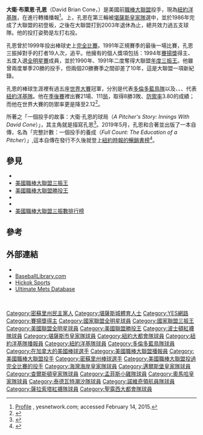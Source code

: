 {{short description|美國棒球選手及球評}}
{{Infobox baseball biography
|name=  大衛·孔恩
|image= David Cone 2009.jpg
|caption= 2009年{{le|舊時日|Old-Timers' Day}}活動上的孔恩
|image_size= 250
|position= [[投手|投手]]
|bats= 左打
|throws= 右投
|birth_date= {{Birth date and age|1963|1|2}}
|birth_place= [[密蘇里州|密蘇里州]][[堪薩斯城_(密蘇里州)|堪薩斯城]]
|death_date=
|debutleague = [[美國職棒大聯盟|美國職棒大聯盟]]
|debutdate= 6月8日
|debutyear= 1986年
|debutteam= [[堪薩斯皇家隊|堪薩斯皇家隊]]
|finalleague = 美國職棒大聯盟
|finaldate= 5月28日
|finalyear= 2003年
|finalteam= [[紐約大都會隊|紐約大都會隊]]
|statleague = 美國職棒大聯盟
|stat1label= [[勝利投手|勝敗紀錄]]
|stat1value= 194勝126敗
|stat2label= [[防禦率|防禦率]]
|stat2value= 3.46
|stat3label= [[三振|三振]]數
|stat3value= 2,688
|teams=
* [[堪薩斯皇家隊|堪薩斯皇家隊]]（{{mlby|1986}}）
* [[紐約大都會隊|紐約大都會隊]]（{{mlby|1987}}–{{mlby|1992}}）
* [[多倫多藍鳥隊|多倫多藍鳥隊]]（{{mlby|1992}}）
* [[堪薩斯皇家隊|堪薩斯皇家隊]]（{{mlby|1993}}–{{mlby|1994}}）
* [[多倫多藍鳥隊|多倫多藍鳥隊]]（{{mlby|1995}}）
* [[紐約洋基隊|紐約洋基隊]]（{{mlby|1995}}–{{mlby|2000}}）
* [[波士頓紅襪隊|波士頓紅襪隊]]（{{mlby|2001}}）
* [[紐約大都會隊|紐約大都會隊]]（{{mlby|2003}}）
|highlights=
* 5× [[美國職棒大聯盟全明星賽|全明星賽]]（[[1988年美國職棒大聯盟全明星賽|1988年]]、{{le|1992年美國職棒大聯盟全明星賽|1992 Major League Baseball All-Star Game|1992年}}、{{le|1994年美國職棒大聯盟全明星賽|1994 Major League Baseball All-Star Game|1994年}}、{{le|1997年美國職棒大聯盟全明星賽|1997 Major League Baseball All-Star Game|1997年}}、{{le|1999年美國職棒大聯盟全明星賽|1999 Major League Baseball All-Star Game|1999年}}）
* 5× [[世界大賽|世界大賽]]冠軍（{{wsy|1992}}, {{wsy|1996}}, {{wsy|1998}}–{{wsy|2000}}）
* [[賽揚獎#美聯（1967年–至今）|美聯賽揚獎]]（1994年）
* [[美國職棒大聯盟勝投王|大聯盟勝投王]]（1998年）
* 2× [[美國職棒大聯盟三振王|大聯盟三振王]]（1990, 1991年）
* 1999年7月18日投出{{le|大衛·孔恩的完全比賽|David Cone's perfect game|完全比賽}}}}

'''大衛·布萊恩·孔恩'''（David Brian Cone，{{bd|1963年|1月2日||}}）是美國前[[美國職棒大聯盟|職棒大聯盟]]投手，現為[[紐約洋基隊|紐約洋基隊]]{{le|球評|color commentator}}，在{{le|YES網路|YES Network|YES網路及WPIX}}進行轉播播報<ref name="web.yesnetwork.com">[http://web.yesnetwork.com/announcers/bio.jsp?id=dcone Profile] {{Wayback|url=http://web.yesnetwork.com/announcers/bio.jsp?id=dcone |date=20190515155241 }}, yesnetwork.com; accessed February 14, 2015.</ref>。{{le|1981年美國職棒大聯盟選秀會|1981 Major League Baseball draft|1981年大聯盟選秀會}}上，孔恩在第三輪被[[堪薩斯皇家隊|堪薩斯皇家隊]]選中，並於1986年完成了大聯盟的初登板，之後在大聯盟打到2003年退休為止，總共效力過五支球隊。他的投打姿勢是左打右投。

孔恩曾於1999年投出棒球史上{{le|大衛·孔恩的完全比賽|David Cone's perfect game|第十六次}}[[完全比賽|完全比賽]]。1991年正規賽季的最後一場比賽，孔恩三振掉對手的打者19人次，追平{{le|美國職棒大聯盟單場三振數排行榜|List of Major League Baseball single-game strikeout leaders|史上單場第二多的紀錄}}。他擁有的個人獎項包括：1994年[[賽揚獎|賽揚獎]]得主、五度入選[[美國職棒大聯盟全明星賽|全明星賽]]成員，並於1990年、1991年二度奪得大聯盟[[美國職棒大聯盟三振王|年度三振王]]。他雖曾兩度單季20勝的投手，但兩個20勝賽季之間卻差了10年，這是大聯盟一項新紀錄。

孔恩的棒球生涯裡有過五座[[世界大賽|世界大賽]]冠軍，分別是{{wsy|1992}}代表[[多倫多藍鳥隊|多倫多藍鳥隊]]以及{{wsy|1996}}、{{wsy|1998}}、{{wsy|1999}}、{{wsy|2000}}代表[[紐約洋基隊|紐約洋基隊]]。他在[[美國職棒大聯盟季後賽|季後賽]]裡出賽21場、111[[投球局數|局]]，取得8勝3敗、[[防禦率|防禦率]]3.80的成績；而他在世界大賽的防禦率更是降至2.12<ref name="baseball-reference.com">{{cite web|url=https://www.baseball-reference.com/players/c/coneda01.shtml|title=David Cone Statistics and History|work=Baseball-Reference.com|accessdate=May 9, 2016|archive-date=2019-05-07|archive-url=https://web.archive.org/web/20190507101922/https://www.baseball-reference.com/players/c/coneda01.shtml|dead-url=no}}</ref>。

{{le|羅傑·安格爾|Roger Angell}}所著之「一個投手的故事：大衛·孔恩的球局（''A Pitcher's Story: Innings With David Cone''）」，其主角就是描寫孔恩<ref>{{cite news|url=https://www.nytimes.com/books/01/05/06/reviews/010506.06hamillt.html|title=Imperfect Games|publisher=|accessdate=May 9, 2016|archive-date=2017-08-29|archive-url=https://web.archive.org/web/20170829175940/http://www.nytimes.com/books/01/05/06/reviews/010506.06hamillt.html|dead-url=no}}</ref>。2019年5月，孔恩和{{le|傑克·柯瑞|Jack Curry}}合著並出版了一本自傳，名為「完整計數：一個投手的養成（''Full Count: The Education of a Pitcher''）」,這本自傳在發行不久後就登上[[紐約時報暢銷書榜|紐約時報的暢銷書榜]]<ref name="Bronx Pinstripes Blog">{{cite web|url=http://bronxpinstripes.com/news-rumors/book-review-cone-and-currys-full-count-delivers/|title=Bronx Pinstripes Blog|work=Book Review\|access-date=2020-11-21|archive-date=2020-11-07|archive-url=https://web.archive.org/web/20201107084733/http://bronxpinstripes.com/news-rumors/book-review-cone-and-currys-full-count-delivers/|dead-url=no}}</ref>。

==參見==
{{Portal|傳記|棒球}}
*{{le|美國職棒大聯盟完全比賽列表|List of Major League Baseball perfect games}}
*[[美國職棒大聯盟三振王|美國職棒大聯盟三振王]]
*[[美國職棒大聯盟勝投王|美國職棒大聯盟勝投王]]
*{{le|美國職棒大聯盟單場三振數排行榜|List of Major League Baseball single-game strikeout leaders}}
*{{le|美國職棒大聯盟觸身球排行榜|List of Major League Baseball career hit batsmen leaders}}
*[[美國職棒大聯盟三振數排行榜|美國職棒大聯盟三振數排行榜]]

==參考==
{{Reflist|30em}}

==外部連結==
{{baseballstats|mlb=112552|espn=1762|br=c/coneda01|fangraphs=1680|brm=cone–001dav}}
*{{Twitter|dcone36}}
*[https://web.archive.org/web/20071001001152/http://www.baseballlibrary.com/ballplayers/player.php?name=David_Cone_1963.shtml BaseballLibrary.com]
*[http://webarchive.loc.gov/all/20020223175038/http://www.hickoksports.com/biograph/conedave.shtml Hickok Sports]
*[https://www.ultimatemets.com/profile.php?PlayerCode=0401 Ultimate Mets Database] {{Wayback|url=https://www.ultimatemets.com/profile.php?PlayerCode=0401 |date=20210126062340 }}
:<br>

{{S-start}}
{{Succession box|title=[[無安打比賽|無安打比賽]]投手 |before={{le|何塞·希門尼斯|José Jiménez (baseball)}}| years= 1999年7月18日 |after={{le|艾瑞克·米爾頓|Eric Milton}}}}
{{succession box | before = [[大衛·威爾斯|大衛·威爾斯]] | title = [[完全比賽|完全比賽投手]] | years = 1999年7月18日 | after = [[藍迪·強森|藍迪·強森]]}}
{{S-end}}

{{1992年世界大賽冠軍多倫多藍鳥隊名單}}
{{1996 New York Yankees}}
{{1998 New York Yankees}}
{{1999 New York Yankees}}
{{2000 New York Yankees}}
{{AL Cy Young}}
{{Hutch Award}}

{{Authority control}}

{{DEFAULTSORT:Cone, David}}
[[Category:密蘇里州民主黨人|Category:密蘇里州民主黨人]]
[[Category:堪薩斯城體育人士|Category:堪薩斯城體育人士]]
[[Category:YES網路|Category:YES網路]]
[[Category:賽揚獎得主|Category:賽揚獎得主]]
[[Category:國家聯盟全明星球員|Category:國家聯盟全明星球員]]
[[Category:國家聯盟三振王|Category:國家聯盟三振王]]
[[Category:美國聯盟全明星球員|Category:美國聯盟全明星球員]]
[[Category:美國聯盟勝投王|Category:美國聯盟勝投王]]
[[Category:波士頓紅襪隊球員|Category:波士頓紅襪隊球員]]
[[Category:堪薩斯市皇家隊球員|Category:堪薩斯市皇家隊球員]]
[[Category:紐約大都會隊球員|Category:紐約大都會隊球員]]
[[Category:紐約洋基隊播報員|Category:紐約洋基隊播報員]]
[[Category:紐約洋基隊球員|Category:紐約洋基隊球員]]
[[Category:多倫多藍鳥隊球員|Category:多倫多藍鳥隊球員]]
[[Category:在加拿大的美國棒球選手|Category:在加拿大的美國棒球選手]]
[[Category:美國職棒大聯盟播報員|Category:美國職棒大聯盟播報員]]
[[Category:美國職棒大聯盟投手|Category:美國職棒大聯盟投手]]
[[Category:密蘇里州棒球選手|Category:密蘇里州棒球選手]]
[[Category:美國職棒大聯盟投過完全比賽的投手|Category:美國職棒大聯盟投過完全比賽的投手]]
[[Category:海灣海岸皇家隊球員|Category:海灣海岸皇家隊球員]]
[[Category:邁爾斯堡皇家隊球員|Category:邁爾斯堡皇家隊球員]]
[[Category:查爾斯頓皇家隊球員|Category:查爾斯頓皇家隊球員]]
[[Category:孟菲斯小雞隊球員|Category:孟菲斯小雞隊球員]]
[[Category:奧馬哈皇家隊球員|Category:奧馬哈皇家隊球員]]
[[Category:泰德瓦特潮汐隊球員|Category:泰德瓦特潮汐隊球員]]
[[Category:諾維奇領航員隊球員|Category:諾維奇領航員隊球員]]
[[Category:薩拉索塔紅襪隊球員|Category:薩拉索塔紅襪隊球員]]
[[Category:聖露西大都會隊球員|Category:聖露西大都會隊球員]]